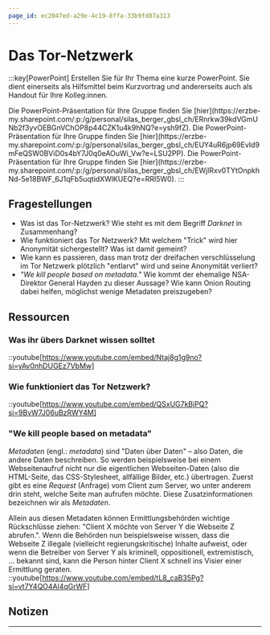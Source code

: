 ```yaml
---
page_id: ec2047ed-a29e-4c19-8ffa-33b9fd87a313
---
```



# Das Tor-Netzwerk
:::key[PowerPoint]
Erstellen Sie für Ihr Thema eine kurze PowerPoint. Sie dient einerseits als Hilfsmittel beim Kurzvortrag und andererseits auch als Handout für Ihre Kolleg:innen.

<Restricted id='d94a7bf5-fbbe-41e0-90d8-5fd5a340f55f'>
  Die PowerPoint-Präsentation für Ihre Gruppe finden Sie [hier](https://erzbe-my.sharepoint.com/:p:/g/personal/silas_berger_gbsl_ch/ERnrkw39kdVGmUNb2f3yvOEBGnVChOP8p44CZK1u4k9hNQ?e=ysh9fZ).
</Restricted>

<Restricted id='753cf133-e743-4e34-bd66-ddc76608a34b'>
  Die PowerPoint-Präsentation für Ihre Gruppe finden Sie [hier](https://erzbe-my.sharepoint.com/:p:/g/personal/silas_berger_gbsl_ch/EUY4uR6jp69EvId9mFeQSW0BViD0s4bY7J0q0eAOuWi_Vw?e=LSU2PP).
</Restricted>

<Restricted id='7fb224d6-1106-43ea-96c6-89674ee0d598'>
  Die PowerPoint-Präsentation für Ihre Gruppe finden Sie [hier](https://erzbe-my.sharepoint.com/:p:/g/personal/silas_berger_gbsl_ch/EWjlRxv0TYtOnpkhNd-5e18BWF_6J1qFb5uqtidXWlKUEQ?e=RRI5W0).
</Restricted>
:::

## Fragestellungen
- Was ist das Tor-Netzwerk? Wie steht es mit dem Begriff _Darknet_ in Zusammenhang?
- Wie funktioniert das Tor Netzwerk? Mit welchem "Trick" wird hier Anonymität sichergestellt? Was ist damit gemeint?
- Wie kann es passieren, dass man trotz der dreifachen verschlüsselung im Tor Netzwerk plötzlich "entlarvt" wird und seine Anonymität verliert?
- _"We kill people based on metadata."_ Wie kommt der ehemalige NSA-Direktor General Hayden zu dieser Aussage? Wie kann Onion Routing dabei helfen, möglichst wenige Metadaten preiszugeben?

## Ressourcen
### Was ihr übers Darknet wissen solltet
::youtube[https://www.youtube.com/embed/Ntaj8g1g9no?si=yAv0nhDUGEz7VbMw]

### Wie funktioniert das Tor Netzwerk?
::youtube[https://www.youtube.com/embed/QSxUG7kBjPQ?si=9BvW7J06uBzRWY4M]

### "We kill people based on metadata"
_Metadaten_ (engl.: _metadata_) sind "Daten über Daten" – also Daten, die andere Daten beschreiben. So werden beispielsweise bei einem Webseitenaufruf nicht nur die eigentlichen Webseiten-Daten (also die HTML-Seite, das CSS-Stylesheet, allfällige Bilder, etc.) übertragen. Zuerst gibt es eine _Request_ (Anfrage) vom Client zum Server, wo unter anderem drin steht, welche Seite man aufrufen möchte. Diese Zusatzinformationen bezeichnen wir als _Metadaten_.

Allein aus diesen Metadaten können Ermittlungsbehörden wichtige Rückschlüsse ziehen: "Client X möchte von Server Y die Webseite Z abrufen.". Wenn die Behörden nun beispielsweise wissen, dass die Webseite Z illegale (vielleicht regierungskritische) Inhalte aufweist, oder wenn die Betreiber von Server Y als kriminell, oppositionell, extremistisch, … bekannt sind, kann die Person hinter Client X schnell ins Visier einer Ermittlung geraten.
::youtube[https://www.youtube.com/embed/tL8_caB35Pg?si=vt7Y4QO4Al4qGrWF]



## Notizen
<QuillV2 id='81eadcc2-af16-430d-a195-66e28c969723' />

---
